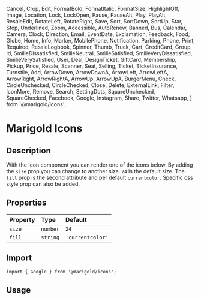   Cancel,
  Crop,
  Edit,
  FormatBold,
  FormatItalic,
  FormatSize,
  HighlightOff,
  Image,
  Location,
  Lock,
  LockOpen,
  Pause,
  PauseAlt,
  Play,
  PlayAlt,
  ResaleEdit,
  RotateLeft,
  RotateRight,
  Save,
  Sort,
  SortDown,
  SortUp,
  Star,
  Stop,
  Underlined,
  Zoom,
  Accessible,
  AutoRenew,
  Banned,
  Bus,
  Calendar,
  Camera,
  Clock,
  Direction,
  Email,
  EventDate,
  Exclamation,
  Feedback,
  Food,
  Globe,
  Home,
  Info,
  Marker,
  MobilePhone,
  Notification,
  Parking,
  Phone,
  Print,
  Required,
  ResaleLogbook,
  Spinner,
  Thumb,
  Truck,
  Cart,
  CreditCard,
  Group,
  Id,
  SmilieDissatisfied,
  SmilieNeutral,
  SmilieSatisfied,
  SmilieVeryDissatisfied,
  SmilieVerySatisfied,
  User,
  Deal,
  DesignTicket,
  GiftCard,
  Membership,
  Pickup,
  Price,
  Resale,
  Scanner,
  Seat,
  Selling,
  Ticket,
  TicketInsurance,
  Turnstile,
  Add,
  ArrowDown,
  ArrowDownA,
  ArrowLeft,
  ArrowLeftA,
  ArrowRight,
  ArrowRightA,
  ArrowUp,
  ArrowUpA,
  BurgerMenu,
  Check,
  CircleUnchecked,
  CircleChecked,
  Close,
  Delete,
  ExternalLink,
  Filter,
  IconMore,
  Remove,
  Search,
  SettingDots,
  SquareUnchecked,
  SquareChecked,
  Facebook,
  Google,
  Instagram,
  Share,
  Twitter,
  Whatsapp,
} from '@marigold/icons';


# Marigold Icons

## Description

With the Icon component you can render one of the icons below.
By adding the `size` prop you can change to another size. `24` is the default size.
The `fill` prop is the second attribute and per default `currentcolor`.
Specific css style prop can also be added.

## Properties

| Property | Type     | Default          |
| :------- | :------- | :--------------- |
| `size`   | `number` | `24`             |
| `fill`   | `string` | `'currentcolor'` |

## Import

```tsx code
import { Google } from '@marigold/icons';
```

## Usage

<DesignTicket size={40} />
<DesignTicket size={32} fill="red" />
<DesignTicket fill="#E6DC16" />

<!-- ### UI-Icons

<Canvas>
  <Story name="ArrowUpA-icon">
    <ArrowUpA />
  </Story>
  <Story name="ArrowRightA-icon">
    <ArrowRightA />
  </Story>
  <Story name="ArrowDownA-icon">
    <ArrowDownA />
  </Story>
  <Story name="ArrowLeftA-icon">
    <ArrowLeftA />
  </Story>
  <Story name="SettingDots-icon">
    <SettingDots />
  </Story>
  <Story name="Check-icon">
    <Check />
  </Story>
  <Story name="Add-icon">
    <Add />
  </Story>
  <Story name="Remove-icon">
    <Remove />
  </Story>
  <Story name="ArrowUp-icon">
    <ArrowUp />
  </Story>
  <Story name="ArrowRight-icon">
    <ArrowRight />
  </Story>
  <Story name="ArrowDown-icon">
    <ArrowDown />
  </Story>
  <Story name="ArrowLeft-icon">
    <ArrowLeft />
  </Story>
  <Story name="IconMore-icon">
    <IconMore />
  </Story>
  <Story name="Search-icon">
    <Search />
  </Story>
  <Story name="SquareUnchecked-icon">
    <SquareUnchecked />
  </Story>
  <Story name="SquareChecked-icon">
    <SquareChecked />
  </Story>
  <Story name="ExternalLink-icon">
    <ExternalLink />
  </Story>
  <Story name="Filter-icon">
    <Filter />
  </Story>
  <Story name="BurgerMenu-icon">
    <BurgerMenu />
  </Story>
  <Story name="Delete-icon">
    <Delete />
  </Story>
  <Story name="Close-icon">
    <Close />
  </Story>
  <Story name="CircleUnchecked-icon">
    <CircleUnchecked />
  </Story>
  <Story name="CircleChecked-icon">
    <CircleChecked />
  </Story>
</Canvas>

### Info-Icons

<Canvas>
  <Story name="Accessible-icon">
    <Accessible />
  </Story>
  <Story name="AutoRenew-icon">
    <AutoRenew />
  </Story>
  <Story name="Banned-icon">
    <Banned />
  </Story>
  <Story name="Bus-icon">
    <Bus />
  </Story>
  <Story name="Calendar-icon">
    <Calendar />
  </Story>
  <Story name="Camera-icon">
    <Camera />
  </Story>
  <Story name="Clock-icon">
    <Clock />
  </Story>
  <Story name="Direction-icon">
    <Direction />
  </Story>
  <Story name="Email-icon">
    <Email />
  </Story>
  <Story name="EventDate-icon">
    <EventDate />
  </Story>
  <Story name="Exclamation-icon">
    <Exclamation />
  </Story>
  <Story name="Feedback-icon">
    <Feedback />
  </Story>
  <Story name="Food-icon">
    <Food />
  </Story>
  <Story name="Globe-icon">
    <Globe />
  </Story>
  <Story name="Home-icon">
    <Home />
  </Story>
  <Story name="Info-icon">
    <Info />
  </Story>
  <Story name="Marker-icon">
    <Marker />
  </Story>
  <Story name="MobilePhone-icon">
    <MobilePhone />
  </Story>
  <Story name="Notification-icon">
    <Notification />
  </Story>
  <Story name="Parking-icon">
    <Parking />
  </Story>
  <Story name="Phone-icon">
    <Phone />
  </Story>
  <Story name="Print-icon">
    <Print />
  </Story>
  <Story name="Required-icon">
    <Required />
  </Story>
  <Story name="ResaleLogbook-icon">
    <ResaleLogbook />
  </Story>
  <Story name="Spinner-icon">
    <Spinner />
  </Story>
  <Story name="ResaleLogbook-icon">
    <ResaleLogbook />
  </Story>
  <Story name="Thumb-icon">
    <Thumb />
  </Story>
  <Story name="Truck-icon">
    <Truck />
  </Story>
</Canvas>

### Action-Icons

<Canvas>
  <Story name="Cancel-icon">
    <Cancel />
  </Story>
  <Story name="Crop-icon">
    <Crop />
  </Story>
  <Story name="Edit-icon">
    <Edit />
  </Story>
  <Story name="FormatBold-icon">
    <FormatBold />
  </Story>
  <Story name="FormatItalic-icon">
    <FormatItalic />
  </Story>
  <Story name="FormatSize-icon">
    <FormatSize />
  </Story>
  <Story name="HighlightOff-icon">
    <HighlightOff />
  </Story>
  <Story name="Image-icon">
    <Image />
  </Story>
  <Story name="Location-icon">
    <Location />
  </Story>
  <Story name="Lock-icon">
    <Lock />
  </Story>
  <Story name="LockOpen-icon">
    <LockOpen />
  </Story>
  <Story name="Pause-icon">
    <Pause />
  </Story>
  <Story name="PauseAlt-icon">
    <PauseAlt />
  </Story>
  <Story name="Play-icon">
    <Play />
  </Story>
  <Story name="PlayAlt-icon">
    <PlayAlt />
  </Story>
  <Story name="ResaleEdit-icon">
    <ResaleEdit />
  </Story>
  <Story name="RotateLeft-icon">
    <RotateLeft />
  </Story>
  <Story name="RotateRight-icon">
    <RotateRight />
  </Story>
  <Story name="Save-icon">
    <Save />
  </Story>
  <Story name="Sort-icon">
    <Sort />
  </Story>
  <Story name="SortDown-icon">
    <SortDown />
  </Story>
  <Story name="SortUp-icon">
    <SortUp />
  </Story>
  <Story name="Star-icon">
    <Star />
  </Story>
  <Story name="Stop-icon">
    <Stop />
  </Story>
  <Story name="Underlined-icon">
    <Underlined />
  </Story>
  <Story name="Zoom-icon">
    <Zoom />
  </Story>
</Canvas>

### Ticketing-Icons

<Canvas>
  <Story name="Deal-icon">
    <Deal />
  </Story>
  <Story name="DesignTicket-icon">
    <DesignTicket />
  </Story>
  <Story name="GiftCard-icon">
    <GiftCard />
  </Story>
  <Story name="Membership-icon">
    <Membership />
  </Story>
  <Story name="Pickup-icon">
    <Pickup />
  </Story>
  <Story name="Price-icon">
    <Price />
  </Story>
  <Story name="Resale-icon">
    <Resale />
  </Story>
  <Story name="Scanner-icon">
    <Scanner />
  </Story>
  <Story name="Seat-icon">
    <Seat />
  </Story>
  <Story name="Selling-icon">
    <Selling />
  </Story>
  <Story name="Ticket-icon">
    <Ticket />
  </Story>
  <Story name="TicketInsurance-icon">
    <TicketInsurance />
  </Story>
  <Story name="Turnstile-icon">
    <Turnstile />
  </Story>
</Canvas>

### User-Icons

<Canvas>
  <Story name="User-icon">
    <User />
  </Story>
  <Story name="Group-icon">
    <Group />
  </Story>
  <Story name="Cart-icon">
    <Cart />
  </Story>
  <Story name="CreditCard-icon">
    <CreditCard />
  </Story>
  <Story name="SmilieVerySatisfied-icon">
    <SmilieVerySatisfied />
  </Story>
  <Story name="SmilieSatisfied-icon">
    <SmilieSatisfied />
  </Story>
  <Story name="SmilieNeutral-icon">
    <SmilieNeutral />
  </Story>
  <Story name="SmilieDissatisfied-icon">
    <SmilieDissatisfied />
  </Story>
  <Story name="SmilieVeryDissatisfied-icon">
    <SmilieVeryDissatisfied />
  </Story>
  <Story name="Id-icon">
    <Id />
  </Story>
</Canvas>

### Social-Icons

<Canvas>
  <Story name="Facebook-icon">
    <Facebook />
  </Story>
  <Story name="Google-icon">
    <Google />
  </Story>
  <Story name="Instagram-icon">
    <Instagram />
  </Story>
  <Story name="Share-icon">
    <Share />
  </Story>
  <Story name="Twitter-icon">
    <Twitter />
  </Story>
  <Story name="Whatsapp-icon">
    <Whatsapp />
  </Story>
</Canvas> -->


